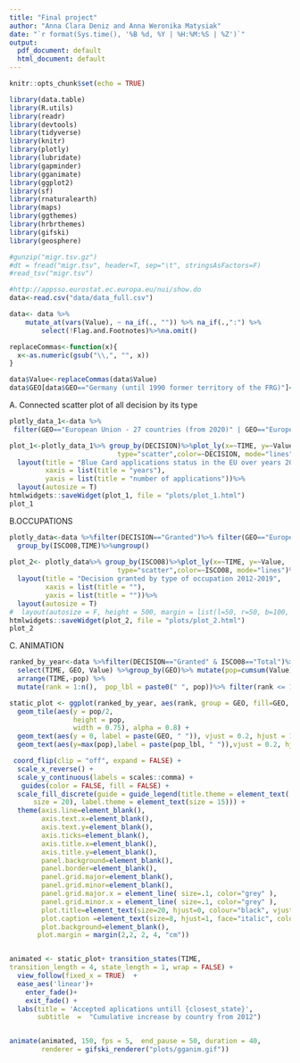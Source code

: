 ```yaml
---
title: "Final project"
author: "Anna Clara Deniz and Anna Weronika Matysiak"
date: "`r format(Sys.time(), '%B %d, %Y | %H:%M:%S | %Z')`"
output:
  pdf_document: default
  html_document: default
---
```


```r

knitr::opts_chunk$set(echo = TRUE)
```


```r
library(data.table)
library(R.utils)
library(readr)
library(devtools)
library(tidyverse)
library(knitr)
library(plotly)
library(lubridate)
library(gapminder)
library(gganimate)
library(ggplot2)
library(sf)
library(rnaturalearth)
library(maps)
library(ggthemes)
library(hrbrthemes)
library(gifski)
library(geosphere)
```

```r
#gunzip("migr.tsv.gz")
#dt = fread("migr.tsv", header=T, sep="\t", stringsAsFactors=F)
#read_tsv("migr.tsv")

#http://appsso.eurostat.ec.europa.eu/nui/show.do
data<-read.csv("data/data_full.csv")
```

```r
data<- data %>% 
    mutate_at(vars(Value), ~ na_if(., "")) %>% na_if(.,":") %>%
        select(!Flag.and.Footnotes)%>%na.omit()

replaceCommas<-function(x){
  x<-as.numeric(gsub("\\,", "", x))
}

data$Value<-replaceCommas(data$Value)
data$GEO[data$GEO=="Germany (until 1990 former territory of the FRG)"]<-"Germany"

```

A. Connected scatter plot of all decision by its type

```r

plotly_data_1<-data %>% 
 filter(GEO=="European Union - 27 countries (from 2020)" | GEO=="European Union - 28 countries (2013-2020)") %>% filter(ISCO08=="Total")%>% group_by(DECISION,TIME) %>% ungroup()

plot_1<-plotly_data_1%>% group_by(DECISION)%>%plot_ly(x=~TIME, y=~Value,
                           type="scatter",color=~DECISION, mode="lines") %>%
  layout(title = "Blue Card applications status in the EU over years 2012-2019",
         xaxis = list(title = "years"),
         yaxis = list(title = "number of applications"))%>%
  layout(autosize = T)
htmlwidgets::saveWidget(plot_1, file = "plots/plot_1.html")
plot_1
```

B.OCCUPATIONS
```r
plotly_data<-data %>%filter(DECISION=="Granted")%>% filter(GEO=="European Union - 27 countries (from 2020)" | GEO=="European Union - 28 countries (2013-2020)")%>%filter(ISCO08!="Total" & ISCO08!="Unknown")%>%filter(TIME!="2020")%>%
  group_by(ISCO08,TIME)%>%ungroup()
  
plot_2<- plotly_data%>% group_by(ISCO08)%>%plot_ly(x=~TIME, y=~Value,
                           type="scatter",color=~ISCO08, mode="lines")%>%
  layout(title = "Decision granted by type of occupation 2012-2019",
         xaxis = list(title = ""),
         yaxis = list(title = ""))%>%
  layout(autosize = T)
#  layout(autosize = F, height = 500, margin = list(l=50, r=50, b=100, t=100, pad=4))
htmlwidgets::saveWidget(plot_2, file = "plots/plot_2.html")
plot_2
```

C. ANIMATION

```r
ranked_by_year<-data %>%filter(DECISION=="Granted" & ISCO08=="Total")%>%filter(GEO!="European Union - 27 countries (from 2020)" & GEO!="European Union - 28 countries (2013-2020)")%>% filter(TIME!=2020)%>%
  select(TIME, GEO, Value) %>%group_by(GEO)%>% mutate(pop=cumsum(Value))%>%group_by(TIME)%>%
  arrange(TIME,-pop) %>%  
  mutate(rank = 1:n(),  pop_lbl = paste0(" ", pop))%>% filter(rank <= 15)

static_plot <- ggplot(ranked_by_year, aes(rank, group = GEO, fill=GEO, color=GEO)) +  
  geom_tile(aes(y = pop/2,
                height = pop,
                width = 0.75), alpha = 0.8) +
  geom_text(aes(y = 0, label = paste(GEO, " ")), vjust = 0.2, hjust = 1, size=4.5) +
  geom_text(aes(y=max(pop),label = paste(pop_lbl, " ")),vjust = 0.2, hjust = 0, size=4.5, col = "gray") +

 coord_flip(clip = "off", expand = FALSE) +
  scale_x_reverse() +
  scale_y_continuous(labels = scales::comma) +
   guides(color = FALSE, fill = FALSE) +
  scale_fill_discrete(guide = guide_legend(title.theme = element_text(
      size = 20), label.theme = element_text(size = 15))) +
  theme(axis.line=element_blank(),
        axis.text.x=element_blank(),
        axis.text.y=element_blank(),
        axis.ticks=element_blank(),
        axis.title.x=element_blank(),
        axis.title.y=element_blank(),
        panel.background=element_blank(),
        panel.border=element_blank(),
        panel.grid.major=element_blank(),
        panel.grid.minor=element_blank(),
        panel.grid.major.x = element_line( size=.1, color="grey" ),
        panel.grid.minor.x = element_line( size=.1, color="grey" ),
        plot.title=element_text(size=20, hjust=0, colour="black", vjust=-1),
        plot.caption =element_text(size=8, hjust=1, face="italic", color="grey"),
        plot.background=element_blank(),
       plot.margin = margin(2,2, 2, 4, "cm"))


animated <- static_plot+ transition_states(TIME,
transition_length = 4, state_length = 1, wrap = FALSE) +
  view_follow(fixed_x = TRUE)  +
  ease_aes('linear')+
    enter_fade()+
    exit_fade() +
  labs(title = 'Accepted aplications untill {closest_state}',  
       subtitle  =  "Cumulative increase by country from 2012")


animate(animated, 150, fps = 5,  end_pause = 50, duration = 40,
        renderer = gifski_renderer("plots/gganim.gif"))
```

